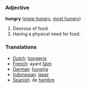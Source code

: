 ===Adjective===

'''hungry''' ([[more hungry]], [[most hungry]])

#Desirous of food.
#Having a physical need for food.

===Translations===
*[[Dutch]]: [[hongerig]]
*[[French]]: ayant [[faim]]
*[[German]]: [[hungrig]]
*[[Indonesian]]: [[lapar]]
*[[Spanish]]: de [[hambre]]